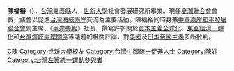 {{Refimprove|time=2020-01-05}}'''陳福裕'''（{{bd|1964年|catIdx=C陈}}），[[台灣|台灣]][[嘉義縣|嘉義縣]]人，[[世新大學|世新大學]]社會發展研究所畢業。現任[[夏潮聯合會|夏潮聯合會]]會長，該會以促進[[台灣海峽兩岸|台灣海峽兩岸]]交流為主要活動。陳福裕同時身兼[[中華兩岸和平發展聯合會|中華兩岸和平發展聯合會]]副主席、《[[兩岸犇報|兩岸犇報]]》社長，撰寫許多關於[[資本主義全球化|資本主義全球化]]、[[東亞經濟一體化|東亞經濟一體化]]和[[台灣海峽兩岸關係|台灣海峽兩岸關係]]等議題的相關評論，對[[美國|美國]]及[[日本|日本]][[帝國主義|帝國主義]]多所批判。

{{TW-poli-bio-stub}}


[[Category:嘉義縣人|C陳]]
[[Category:世新大學校友|Category:世新大學校友]]
[[Category:台灣中國統一促進人士|Category:台灣中國統一促進人士]]
[[Category:陳姓|Category:陳姓]]
[[Category:台灣左翼統一運動參與者|Category:台灣左翼統一運動參與者]]